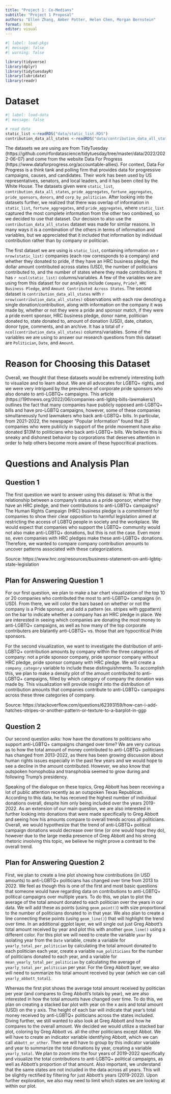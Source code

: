 ```yaml
---
title: "Project 1: Co-Medians"
subtitle: "Project 1 Proposal"
authors: "Ellen Zhang, Amber Potter, Helen Chen, Morgan Bernstein"
format: html
editor: visual
---
```


```r
#| label: load-pkgs
#| message: false
#| warning: false

library(tidyverse)
library(dplyr)
library(tidytuesdayR)
library(lubridate)
library(readr)
```

# Dataset

```r
#| label: load-data
#| message: false

# read data 
static_list <-readRDS("data/static_list.RDS")
contribution_data_all_states <-readRDS("data/contribution_data_all_states.RDS")
```

The datasets we are using are from TidyTuesday (https://github.com/rfordatascience/tidytuesday/tree/master/data/2022/2022-06-07) and come from the website Data For Progress (https://www.dataforprogress.org/accountable-allies). For context, Data For Progress is a think tank and polling firm that provides data for progressive campaigns, causes, and candidates. Their work has been used by US representatives, senators, and local leaders, and it has been cited by the White House. The datasets given were `static_list`, `contribution_data_all_states`, `pride_aggregates`, `fortune_aggregates`, `pride_sponsors`, `donors`, and `corp_by_politician`. After looking into the datasets further, we realized that there was overlap of information in `static_list`, `fortune_aggregates`, and `pride_aggregates`, where `static_list` captured the most complete information from the other two combined, so we decided to use that dataset. Our decision to also use the `contribution_data_all_states` dataset was made for similar reasons. In many ways it is a combination of the others in terms of information and variables, but we appreciated that it included that information by individual contribution rather than by company or politician.

The first dataset we are using is `static_list`, containing information on `r nrow(static_list)` companies (each row corresponds to a company) and whether they donated to pride, if they have an HRC business pledge, the dollar amount contributed across states (USD), the number of politicians contributed to, and the number of states where they made contributions. It has `r ncol(static_list)` columns/variables. A few of the variables we are using from this dataset for our analysis include `Company`, `Pride?`, `HRC Business Pledge`, and `Amount Contributed Across States`. The second dataset is `contribution_data_all_states` with `r nrow(contribution_data_all_states)` observations with each row denoting a single donation/contribution, along with information on the company it was made by, whether or not they were a pride and sponsor match, if they were a pride event sponsor, HRC business pledge, donor name, politician donated to, state donated to, amount of donation (USD), date, citation, donor type, comments, and an archive. It has a total of `r ncol(contribution_data_all_states)` columns/variables. Some of the variables we are using to answer our research questions from this dataset are `Politician`, `Date`, and `Amount`.

# Reason for Choosing this Dataset

Overall, we thought that these datasets would be extremely interesting both to visualize and to learn about. We are all advocates for LGBTQ+ rights, and we were very intrigued by the prevalence of corporate pride sponsors who also donate to anti-LGBTQ+ campaigns. This article (https://19thnews.org/2022/06/companies-anti-lgbtq-bills-lawmakers/) outlines the fact that many companies have publicly opposed anti-LGBTQ+ bills and have pro-LGBTQ campaigns, however, some of these companies simultaneously fund lawmakers who back anti-LGBTQ+ bills. In particular, from 2021-2022, the newspaper "Popular Information" found that 25 companies who were publicly in support of the pride movement have also donated \$13M to politicians who back anti-LGBTQ+ bills. We believe this is sneaky and dishonest behavior by corporations that deserves attention in order to help others become more aware of these hypocritical practices.

# Questions and Analysis Plan

## Question 1

The first question we want to answer using this dataset is: What is the relationship between a company's status as a pride sponsor, whether they have an HRC pledge, and their contributions to anti-LGBTQ+ campaigns? The Human Rights Campaign (HRC) business pledge is a commitment for companies to show their clear opposition to harmful legislation aimed at restricting the access of LGBTQ people in society and the workplace. We would expect that companies who support the LGBTQ+ community would not also make anti-LGBTQ+ donations, but this is not the case. Even more so, even companies with HRC pledges make these anti-LGBTQ+ donations. Therefore, we wanted to compare company contribution amounts to uncover patterns associated with these categorizations.

Source: https://www.hrc.org/resources/business-statement-on-anti-lgbtq-state-legislation

## Plan for Answering Question 1

For our first question, we plan to make a bar chart visualization of the top 10 or 20 companies who contributed the most to anti-LGBTQ+ campaigns (in USD). From there, we will color the bars based on whether or not the company is a Pride sponsor, and add a pattern (ex. stripes with ggpattern) on the bar to indicate whether a company has an HRC pledge in place. We are interested in seeing which companies are donating the most money to anti-LGBTQ+ campaigns, as well as how many of the top corporate contributers are blatantly anti-LGBTQ+ vs. those that are hypocritical Pride sponsors. 

For the second visualization, we want to investigate the distribution of anti-LGBTQ+ contribution amounts by company within the three categories of company: not a pride sponsor company, pride sponsor company without HRC pledge, pride sponsor company with HRC pledge. We will create a `company_category` variable to include these distinguishments. To accomplish this, we plan to make a density plot of the amount contributed to anti-LGBTQ+ campaigns, filled by which category of company the donation was made by. This visualization will provide insight into the distribution of contribution amounts that companies contribute to anti-LGBTQ+ campaigns across these three categories of company.

Source: https://stackoverflow.com/questions/62393159/how-can-i-add-hatches-stripes-or-another-pattern-or-texture-to-a-barplot-in-ggp

## Question 2

Our second question asks: how have the donations to politicians who support anti-LGBTQ+ campaigns changed over time? We are very curious as to how the total amount of money contributed to anti-LGBTQ+ politicians has changed from 2013-2022, as there has been growing discussion about human rights issues especially in the past few years and we would hope to see a decline in the amount contributed. However, we also know that outspoken homophobia and transphobia seemed to grow during and following Trump's presidency. 

Speaking of the dialogue on these topics, Greg Abbott has been receiving a lot of public attention recently as an outspoken Texas Republican. According to this data, he has received the highest number of individual donations overall, despite him only being included over the years 2019-2022. As an extension of our main question, we are also interested in further looking into donations that were made specifically to Greg Abbott and seeing how his amounts compare to overall trends across all politicians. Overall, we would hypothesize that the trend of anti-LGBTQ+ political campaign donations would decrease over time (or one would hope they do), however due to the large media presence of Greg Abbott and his strong rhetoric involving this topic, we believe he might prove a contrast to the overall trend.


## Plan for Answering Question 2

First, we plan to create a line plot showing how contributions (in USD amounts) to anti-LGBTQ+ politicians has changed over time from 2013 to 2022. We feel as though this is one of the first and most basic questions that someone would have regarding data on contributions to anti-LGBTQ+ political campaigns over multiple years. To do this, we plan to plot the average of the total amount donated to each politician over the years in our data. We will add these as points (using `geom_point()`) with size proportional to the number of politicians donated to in that year. We also plan to create a line connecting these points (using `geom_line()`) that will highlight the trend over time. In an additional ggplot layer, we will single out just Greg Abbott's total amount received by year and plot this with another `geom_line()` using a different color. For this plot we will need to create the variable `year` by isolating year from the `Date` variable, create a variable for `yearly_total_per_politician` by calculating the total amount donated to each politician each year, create a variable `num_politicians` for the number of politicians donated to each year, and a variable for `mean_yearly_total_per_politician` by calculating the average of `yearly_total_per_politician` per year. For the Greg Abbott layer, we also will need to summarize his total amount received by year (which we can call `yearly_abbott_total`).

Whereas the first plot shows the average total amount received by politician per year (and compares to Greg Abbott's totals by year), we are also interested in how the total amounts have changed over time. To do this, we plan on creating a stacked bar plot with year on the x axis and total amount (USD) on the y axis. The height of each bar will indicate that year's total money received by anti-LGBTQ+ politicians across the states included. Diving further, we still wanted to also look at Greg Abbott and how he compares to the overall amount. We decided we would utilize a stacked bar plot, coloring by Greg Abbott vs. all the other politicians except Abbot. We will have to create an indicator variable identifying Abbott, which we can call `abbott_or_other`. Then we will have to group by this indicator variable and year to summarize the total donations by year, creating a variable `yearly_total`. We plan to zoom into the four years of 2019-2022 specifically and visualize the total contributions to anti-LGBTQ+ political campaigns, as well as Abbott's proportion of that amount. Also important, we understand that the same states are not included in the data across all years. This will be slightly rectified by filtering for just Abbott's years (2019-2022). Upon further exploration, we also may need to limit which states we are looking at within our plot.